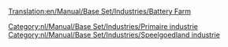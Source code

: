 [[Translation:en/Manual/Base Set/Industries/Battery Farm]]

{{en/Industrieën/l|image=BatteryFarm.png
|name=Batterijenboerderij
|climates=[[nl/Manual/Klimaat#speelgoedland|Speelgoedland]]
|accepts=Niets
|produces=[[nl/Manual/Base Set/Cargos/Batterijen|Batterijen]]
|notes=Niet aanwezig in andere [[nl/Manual/Klimaat|klimaten]].
}}

[[Category:nl/Manual/Base Set/Industries/Primaire industrie]]
[[Category:nl/Manual/Base Set/Industries/Speelgoedland industrie]]